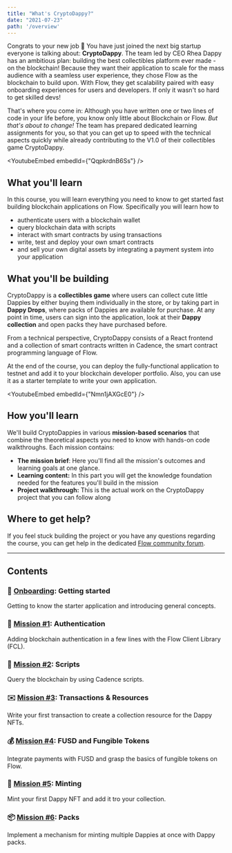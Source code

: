 ```yaml
---
title: "What's CryptoDappy?"
date: "2021-07-23"
path: '/overview'
---
```



Congrats to your new job 🎉 You have just joined the next big startup everyone is talking about: **CryptoDappy**. 
The team led by CEO Rhea Dappy has an ambitious plan: building the best collectibles platform ever made - on the blockchain!
Because they want their application to scale for the mass audience with a seamless user experience, 
they chose Flow as the blockchain to build upon. With Flow, they get scalability paired with easy 
onboarding experiences for users and developers. If only it wasn't so hard to get skilled devs!

That's where you come in: Although you have written one or two lines of code in your life before, 
you know only little about Blockchain or Flow. *But that's about to change!* The team has prepared dedicated learning assignments for you, so that you can get up to speed with 
the technical aspects quickly while already contributing to the V1.0 of their collectibles game CryptoDappy. 

<YoutubeEmbed embedId={"QqpkrdnB6Ss"} />

## What you'll learn

In this course, you will learn everything you need to know to get started fast building blockchain applications on Flow. Specifically you will learn how to

- authenticate users with a blockchain wallet
- query blockchain data with scripts
- interact with smart contracts by using transactions
- write, test and deploy your own smart contracts
- and sell your own digital assets by integrating a payment system into your application


## What you'll be building

CryptoDappy is a **collectibles game** where users can collect cute little Dappies 
by either buying them individually in the store, or by taking part in **Dappy Drops**, 
where packs of Dappies are available for purchase. At any point in time, users can sign 
into the application, look at their **Dappy collection** and open packs they have purchased before.

From a technical perspective, CryptoDappy consists of a React frontend and a collection 
of smart contracts written in Cadence, the smart contract programming language of Flow. 

At the end of the course, you can deploy the fully-functional application to testnet 
and add it to your blockchain developer portfolio. Also, you can use it as a starter 
template to write your own application.

<YoutubeEmbed embedId={"Nmn1jAXGcE0"} />

## How you'll learn

We'll build CryptoDappies in various **mission-based scenarios** that combine the 
theoretical aspects you need to know with hands-on code walkthroughs. Each mission contains:

- **The mission brief**: Here you'll find all the mission's outcomes and learning goals at one glance.
- **Learning content:** In this part you will get the knowledge foundation needed for the features you'll build in the mission
- **Project walkthrough:** This is the actual work on the CryptoDappy project that you can follow along


## Where to get help?

If you feel stuck building the project or you have any questions regarding the course, you can get help in
the dedicated [Flow community forum](https://forum.onflow.org/c/community-projects/cryptodappy/35). 


---

## Contents

### 🚀 [Onboarding](/missions/onboarding): Getting started

Getting to know the starter application and introducing general concepts.

### 🔐 [Mission #1](/missions/mission-1): Authentication

Adding blockchain authentication in a few lines with the Flow Client Library (FCL).


### 📜 [Mission #2](/missions/mission-2): Scripts

Query the blockchain by using Cadence scripts.


### ✉️ [Mission #3](/missions/mission-3): Transactions & Resources

Write your first transaction to create a collection resource for the Dappy NFTs.


### 💰 [Mission #4](/missions/mission-4): FUSD and Fungible Tokens

Integrate payments with FUSD and grasp the basics of fungible tokens on Flow.


### 💎 [Mission #5](/missions/mission-5): Minting

Mint your first Dappy NFT and add it tro your collection.


 ### 📦 [Mission #6](/missions/mission-6): Packs

Implement a mechanism for minting multiple Dappies at once with Dappy packs.


